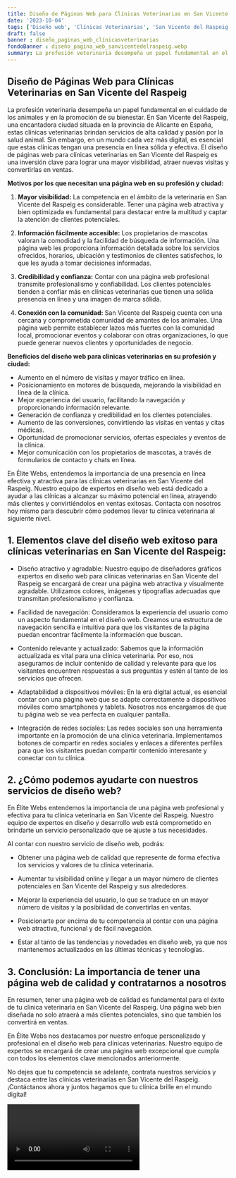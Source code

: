 ```yaml
---
title: Diseño de Páginas Web para Clínicas Veterinarias en San Vicente del Raspeig
date: '2023-10-04'
tags: ['Diseño web', 'Clínicas Veterinarias', 'San Vicente del Raspeig']
draft: false
banner : diseño_paginas_web_clínicasveterinarias
fondoBanner : diseño_pagina_web_sanvicentedelraspeig.webp
summary: La profesión veterinaria desempeña un papel fundamental en el cuidado de los animales y en la promoción de su bienestar. En San Vicente del Raspeig, una encantadora ciudad situada en la provincia de Alicante en España, estas clínicas veterinarias brindan servicios de alta calidad y pasión por la salud animal. Sin embargo, en un mundo cada vez más digital, es esencial que estas clínicas tengan una presencia en línea sólida y efectiva. El diseño de páginas web para clínicas veterinarias en San Vicente del Raspeig es una inversión clave para lograr una mayor visibilidad, atraer nuevas visitas y convertirlas en ventas.
---
```


## Diseño de Páginas Web para Clínicas Veterinarias en San Vicente del Raspeig

La profesión veterinaria desempeña un papel fundamental en el cuidado de los animales y en la promoción de su bienestar. En San Vicente del Raspeig, una encantadora ciudad situada en la provincia de Alicante en España, estas clínicas veterinarias brindan servicios de alta calidad y pasión por la salud animal. Sin embargo, en un mundo cada vez más digital, es esencial que estas clínicas tengan una presencia en línea sólida y efectiva. El diseño de páginas web para clínicas veterinarias en San Vicente del Raspeig es una inversión clave para lograr una mayor visibilidad, atraer nuevas visitas y convertirlas en ventas.

**Motivos por los que necesitan una página web en su profesión y ciudad:**

1. **Mayor visibilidad:** La competencia en el ámbito de la veterinaria en San Vicente del Raspeig es considerable. Tener una página web atractiva y bien optimizada es fundamental para destacar entre la multitud y captar la atención de clientes potenciales.

2. **Información fácilmente accesible:** Los propietarios de mascotas valoran la comodidad y la facilidad de búsqueda de información. Una página web les proporciona información detallada sobre los servicios ofrecidos, horarios, ubicación y testimonios de clientes satisfechos, lo que les ayuda a tomar decisiones informadas.

3. **Credibilidad y confianza:** Contar con una página web profesional transmite profesionalismo y confiabilidad. Los clientes potenciales tienden a confiar más en clínicas veterinarias que tienen una sólida presencia en línea y una imagen de marca sólida.

4. **Conexión con la comunidad:** San Vicente del Raspeig cuenta con una cercana y comprometida comunidad de amantes de los animales. Una página web permite establecer lazos más fuertes con la comunidad local, promocionar eventos y colaborar con otras organizaciones, lo que puede generar nuevos clientes y oportunidades de negocio.

**Beneficios del diseño web para clínicas veterinarias en su profesión y ciudad:**

- Aumento en el número de visitas y mayor tráfico en línea.
- Posicionamiento en motores de búsqueda, mejorando la visibilidad en línea de la clínica.
- Mejor experiencia del usuario, facilitando la navegación y proporcionando información relevante.
- Generación de confianza y credibilidad en los clientes potenciales.
- Aumento de las conversiones, convirtiendo las visitas en ventas y citas médicas.
- Oportunidad de promocionar servicios, ofertas especiales y eventos de la clínica.
- Mejor comunicación con los propietarios de mascotas, a través de formularios de contacto y chats en línea.

En Élite Webs, entendemos la importancia de una presencia en línea efectiva y atractiva para las clínicas veterinarias en San Vicente del Raspeig. Nuestro equipo de expertos en diseño web está dedicado a ayudar a las clínicas a alcanzar su máximo potencial en línea, atrayendo más clientes y convirtiéndolos en ventas exitosas. Contacta con nosotros hoy mismo para descubrir cómo podemos llevar tu clínica veterinaria al siguiente nivel.

<GifSeo />

<Cta />

## 1. Elementos clave del diseño web exitoso para clínicas veterinarias en San Vicente del Raspeig:

- Diseño atractivo y agradable: Nuestro equipo de diseñadores gráficos expertos en diseño web para clínicas veterinarias en San Vicente del Raspeig se encargará de crear una página web atractiva y visualmente agradable. Utilizamos colores, imágenes y tipografías adecuadas que transmitan profesionalismo y confianza.

- Facilidad de navegación: Consideramos la experiencia del usuario como un aspecto fundamental en el diseño web. Creamos una estructura de navegación sencilla e intuitiva para que los visitantes de la página puedan encontrar fácilmente la información que buscan.

- Contenido relevante y actualizado: Sabemos que la información actualizada es vital para una clínica veterinaria. Por eso, nos aseguramos de incluir contenido de calidad y relevante para que los visitantes encuentren respuestas a sus preguntas y estén al tanto de los servicios que ofrecen.

- Adaptabilidad a dispositivos móviles: En la era digital actual, es esencial contar con una página web que se adapte correctamente a dispositivos móviles como smartphones y tablets. Nosotros nos encargamos de que tu página web se vea perfecta en cualquier pantalla.

- Integración de redes sociales: Las redes sociales son una herramienta importante en la promoción de una clínica veterinaria. Implementamos botones de compartir en redes sociales y enlaces a diferentes perfiles para que los visitantes puedan compartir contenido interesante y conectar con tu clínica.

## 2. ¿Cómo podemos ayudarte con nuestros servicios de diseño web?

En Élite Webs entendemos la importancia de una página web profesional y efectiva para tu clínica veterinaria en San Vicente del Raspeig. Nuestro equipo de expertos en diseño y desarrollo web está comprometido en brindarte un servicio personalizado que se ajuste a tus necesidades.

Al contar con nuestro servicio de diseño web, podrás:

- Obtener una página web de calidad que represente de forma efectiva los servicios y valores de tu clínica veterinaria.

- Aumentar tu visibilidad online y llegar a un mayor número de clientes potenciales en San Vicente del Raspeig y sus alrededores.

- Mejorar la experiencia del usuario, lo que se traduce en un mayor número de visitas y la posibilidad de convertirlas en ventas.

- Posicionarte por encima de tu competencia al contar con una página web atractiva, funcional y de fácil navegación.

- Estar al tanto de las tendencias y novedades en diseño web, ya que nos mantenemos actualizados en las últimas técnicas y tecnologías.

## 3. Conclusión: La importancia de tener una página web de calidad y contratarnos a nosotros

En resumen, tener una página web de calidad es fundamental para el éxito de tu clínica veterinaria en San Vicente del Raspeig. Una página web bien diseñada no solo atraerá a más clientes potenciales, sino que también los convertirá en ventas.

En Élite Webs nos destacamos por nuestro enfoque personalizado y profesional en el diseño web para clínicas veterinarias. Nuestro equipo de expertos se encargará de crear una página web excepcional que cumpla con todos los elementos clave mencionados anteriormente.

No dejes que tu competencia se adelante, contrata nuestros servicios y destaca entre las clínicas veterinarias en San Vicente del Raspeig. ¡Contáctanos ahora y juntos hagamos que tu clínica brille en el mundo digital!

<Video />

<CtaBot job='Clínicas Veterinarias' city='San Vicente del Raspeig'/>

<Gmaps query='San Vicente del Raspeig+españa+maps' />
